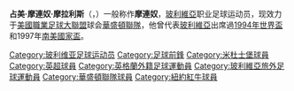{{spanish name 2|Moreno|Morales}}
{{noteta
|T=zh-hans:杰梅·莫雷诺;zh-hk:占美·摩連奴;zh-tw:杰梅·莫雷諾;
|1=zh-hans:莫雷诺;zh-hk:摩連奴;zh-tw:莫雷諾;
|2=zh-hans:杰梅;zh-hk:占美;zh-tw:杰梅;
}}
{{Football player infobox
| playername= 摩連奴
| fullname = Jaime Moreno Morales
| nickname = 
| image = [[File:JaimeMoreno20040703.jpg|Jaime Moreno]]
| dateofbirth = {{birth date and age|1974|1|19}}
| cityofbirth = [[圣克鲁斯_(玻利维亚)|聖克魯斯]]
| countryofbirth = [[玻利維亞|玻利維亞]]
| height = {{height|ft=5|in=10}}
| currentclub  = [[華盛頓聯隊|華盛頓聯隊]]
| clubnumber = 99
| position = 前鋒
| youthyears = 
| youthclubs = [[Tahuichi_Academy|Tahuichi Academy]]
| years = 1991–1993<br/>1993<br/>1994–1997<br/>1996–2002<br/>2003<br/>2004–
| clubs = [[邦明體育會|邦明]]<br/>[[圣塔菲独立|辛達菲]]<br/>[[米杜士堡|米杜士堡]]<br/>[[華盛頓聯隊|華盛頓聯隊]]<br/>[[紐約紅牛|紐約紅牛]]<br/>[[華盛頓聯隊|華盛頓聯隊]]
| caps(goals) = {{0}}57 (14)<br/>{{0}}{{0}}5 {{0}}(1)<br/>{{0}}25 {{0}}(2)<br/>150 (69)<br/>{{0}}11 {{0}}(2)<br/>120 (46)
| nationalyears = 1991–
| nationalteam = [[玻利維亞國家足球隊|玻利維亞]]
| nationalcaps(goals) = {{0}}72 (9)
| pcupdate = 8 June 2008
| ntupdate = 22 November 2007
}}
'''占美·摩連奴·摩拉利斯'''（{{lang-es|'''Jaime Moreno Morales'''}}，{{bd|1974年|1月19日|catidx=Moreno, Jaime}}）一般称作'''摩連奴'''，[[玻利維亞|玻利維亞]]职业足球运动员，现效力于[[美國職業足球大聯盟|美國職業足球大聯盟]]球会[[華盛頓聯隊|華盛頓聯隊]]，他曾代表[[玻利維亞國家足球隊|玻利維亞]]出席過[[1994年世界盃|1994年世界盃]]和1997年[[南美國家盃|南美國家盃]]。

{{DEFAULTSORT:Moreno, Jaime}}
[[Category:玻利维亚足球运动员|Category:玻利维亚足球运动员]]
[[Category:足球前鋒|Category:足球前鋒]]
[[Category:米杜士堡球員|Category:米杜士堡球員]]
[[Category:英超球員|Category:英超球員]]
[[Category:英格蘭外籍足球運動員|Category:英格蘭外籍足球運動員]]
[[Category:玻利維亞旅外足球運動員|Category:玻利維亞旅外足球運動員]]
[[Category:華盛頓聯隊球員|Category:華盛頓聯隊球員]]
[[Category:紐約紅牛球員|Category:紐約紅牛球員]]